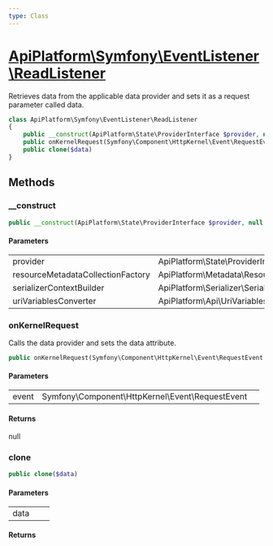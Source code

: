 ```yaml
---
type: Class
---
```


# [ApiPlatform\Symfony\EventListener\ReadListener](/docs/reference/Symfony/EventListener/ReadListener)

Retrieves data from the applicable data provider and sets it as a request parameter called data.


```php
class ApiPlatform\Symfony\EventListener\ReadListener
{
    public __construct(ApiPlatform\State\ProviderInterface $provider, null|ApiPlatform\Metadata\Resource\Factory\ResourceMetadataCollectionFactoryInterface $resourceMetadataCollectionFactory, null|ApiPlatform\Serializer\SerializerContextBuilderInterface $serializerContextBuilder, null|ApiPlatform\Api\UriVariablesConverterInterface $uriVariablesConverter)
    public onKernelRequest(Symfony\Component\HttpKernel\Event\RequestEvent $event): null
    public clone($data)
}
```
## Methods

### __construct



```php
public __construct(ApiPlatform\State\ProviderInterface $provider, null|ApiPlatform\Metadata\Resource\Factory\ResourceMetadataCollectionFactoryInterface $resourceMetadataCollectionFactory, null|ApiPlatform\Serializer\SerializerContextBuilderInterface $serializerContextBuilder, null|ApiPlatform\Api\UriVariablesConverterInterface $uriVariablesConverter)
```

#### Parameters

<table><tbody>
<tr><td>provider</td><td>ApiPlatform\State\ProviderInterface</td><td></td></tr><tr><td>resourceMetadataCollectionFactory</td><td>ApiPlatform\Metadata\Resource\Factory\ResourceMetadataCollectionFactoryInterface</td><td></td></tr><tr><td>serializerContextBuilder</td><td>ApiPlatform\Serializer\SerializerContextBuilderInterface</td><td></td></tr><tr><td>uriVariablesConverter</td><td>ApiPlatform\Api\UriVariablesConverterInterface</td><td></td></tr>
</tbody>
</table>

### onKernelRequest

Calls the data provider and sets the data attribute.

```php
public onKernelRequest(Symfony\Component\HttpKernel\Event\RequestEvent $event): null
```

#### Parameters

<table><tbody>
<tr><td>event</td><td>Symfony\Component\HttpKernel\Event\RequestEvent</td><td></td></tr>
</tbody>
</table>

#### Returns

null

### clone



```php
public clone($data)
```

#### Parameters

<table><tbody>
<tr><td>data</td><td></td><td></td></tr>
</tbody>
</table>

#### Returns


